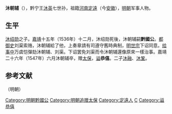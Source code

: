 '''沐朝辅'''（{{bd|1527年||1547年||catIdx=M}}），黔宁王[[沐英|沐英]]七世孙，祖籍[[河南江北等處行中書省|河南]][[定远縣|定遠]]（今[[安徽|安徽]]），[[明朝|明朝]]军事人物。

==生平==
[[沐绍勋|沐绍勋]]之子。[[嘉靖|嘉靖]]十五年（1536年）十二月，沐绍勋死後，沐朝辅嗣'''黔國公'''。[[都御史|都御史]]刘渠索赂，沐朝辅給了他，上奏章請有司遵守舊時典制，[[明世宗|明世宗]]下诏同意。[[给事中|给事中]]万虞恺彈劾沐朝辅、刘渠。下诏罢免刘渠而令沐朝辅還像原來一樣治事。嘉靖二十六年（1547年）六月沐朝辅卒，赠[[太保|太保]]，[[谥|谥]]'''恭僖'''。二子[[沐融|沐融]]、[[沐鞏|沐鞏]]。

==参考文献==
{{wikisource|明史/卷126}}

{{s-start}}
{{s-reg|other}}（明朝）
{{s-bef|before=父[[沐紹勛|沐紹勛]]}}
{{s-ttl|title=[[黔國公|黔國公]]|years=1536年－1547年}}
{{s-aft|after=長子[[沐融|沐融]]}}
{{s-end}}
{{明朝黔國公}}
[[Category:明朝黔國公|Category:明朝黔國公]]
[[Category:明朝追赠太保|Category:明朝追赠太保]]
[[Category:定遠人|Category:定遠人]]
[[Category:沐姓|C]]
[[Category:谥恭僖|Category:谥恭僖]]